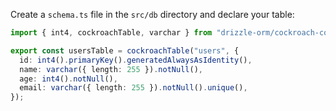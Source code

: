 Create a `schema.ts` file in the `src/db` directory and declare your table:

```typescript copy filename="src/db/schema.ts"
import { int4, cockroachTable, varchar } from "drizzle-orm/cockroach-core";

export const usersTable = cockroachTable("users", {
  id: int4().primaryKey().generatedAlwaysAsIdentity(),
  name: varchar({ length: 255 }).notNull(),
  age: int4().notNull(),
  email: varchar({ length: 255 }).notNull().unique(),
});
```